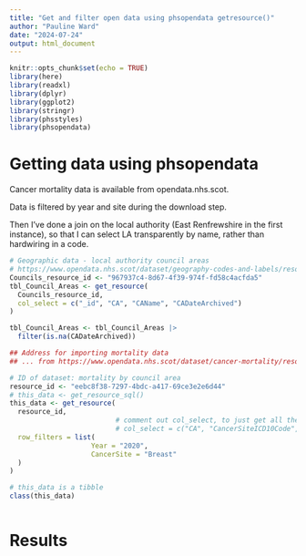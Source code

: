 ```yaml
---
title: "Get and filter open data using phsopendata getresource()"
author: "Pauline Ward"
date: "2024-07-24"
output: html_document
---
```


```r
knitr::opts_chunk$set(echo = TRUE) 
library(here) 
library(readxl)
library(dplyr)
library(ggplot2)
library(stringr)
library(phsstyles)
library(phsopendata)

```

# Getting data using phsopendata 

Cancer mortality data is available from opendata.nhs.scot. 

Data is filtered by year and site during the download step. 

Then I've done a join on the local authority (East Renfrewshire in the first 
instance), so that I can select LA 
transparently by name, rather than hardwiring in a code. 

```r
# Geographic data - local authority council areas
# https://www.opendata.nhs.scot/dataset/geography-codes-and-labels/resource/967937c4-8d67-4f39-974f-fd58c4acfda5
Councils_resource_id <- "967937c4-8d67-4f39-974f-fd58c4acfda5"
tbl_Council_Areas <- get_resource(
  Councils_resource_id, 
  col_select = c("_id", "CA", "CAName", "CADateArchived")
)

tbl_Council_Areas <- tbl_Council_Areas |>
  filter(is.na(CADateArchived))

```


```r
## Address for importing mortality data 
## ... from https://www.opendata.nhs.scot/dataset/cancer-mortality/resource/eebc8f38-7297-4bdc-a417-69ce3e2e6d44

# ID of dataset: mortality by council area
resource_id <- "eebc8f38-7297-4bdc-a417-69ce3e2e6d44" 
# this_data <- get_resource_sql()
this_data <- get_resource(
  resource_id, 
                          # comment out col_select, to just get all the columns
                          # col_select = c("CA", "CancerSiteICD10Code", "CancerSite", "Sex", "Year", "DeathsAllAges")
  row_filters = list(
                    Year = "2020", 
                    CancerSite = "Breast"
  )
)

# this_data is a tibble
class(this_data)



```

# Results
